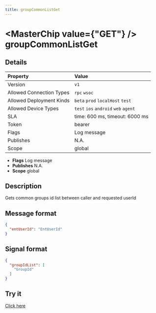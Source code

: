 ```yaml
---
title: groupCommonListGet
---
```



# <MasterChip value={"GET"} /> groupCommonListGet

## Details

| Property | Value | 
| :--- | :--- | 
| Version | `v1` |
| Allowed Connection Types | `rpc` `wsoc`  |
| Allowed Deployment Kinds | `beta` `prod` `localHost` `test`  |
| Allowed Device Types | `test` `ios` `android` `web` `agent`  |
| SLA | time: 600 ms, timeout: 6000 ms |
| Token | bearer |
| Flags | Log message |
| Publishes | N.A. |
| Scope | global |


- **Flags** Log message
- **Publishes** N.A.
- **Scope** global


## Description

Gets common groups id list between caller and requested userId

## Message format

```json
{
  "entUserId": "EntUserId"
}
```

## Signal format

```json
{
  "groupIdList": [
    "GroupId"
  ]
}
```

## Try it

[Click here](https://web.neome.ai/api?path=home_aside_groupCommonListGet)


